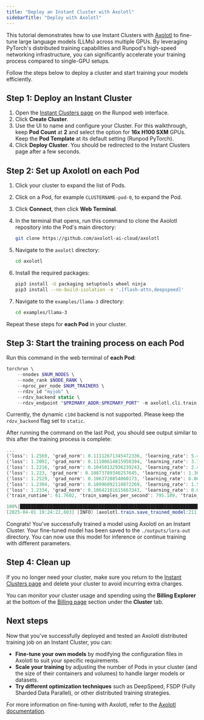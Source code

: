 ```yaml
---
title: "Deploy an Instant Cluster with Axolotl"
sidebarTitle: "Deploy with Axolotl"
---
```


This tutorial demonstrates how to use Instant Clusters with [Axolotl](https://axolotl.ai/) to fine-tune large language models (LLMs) across multiple GPUs. By leveraging PyTorch's distributed training capabilities and Runpod's high-speed networking infrastructure, you can significantly accelerate your training process compared to single-GPU setups.

Follow the steps below to deploy a cluster and start training your models efficiently.

## Step 1: Deploy an Instant Cluster

1. Open the [Instant Clusters page](https://www.console.runpod.io/cluster) on the Runpod web interface.
2. Click **Create Cluster**.
3. Use the UI to name and configure your Cluster. For this walkthrough, keep **Pod Count** at **2** and select the option for **16x H100 SXM** GPUs. Keep the **Pod Template** at its default setting (Runpod PyTorch).
4. Click **Deploy Cluster**. You should be redirected to the Instant Clusters page after a few seconds.

## Step 2: Set up Axolotl on each Pod

1. Click your cluster to expand the list of Pods.

2. Click on a Pod, for example `CLUSTERNAME-pod-0`, to expand the Pod.

3. Click **Connect**, then click **Web Terminal**.

4. In the terminal that opens, run this command to clone the Axolotl repository into the Pod's main directory:

   ```sh
   git clone https://github.com/axolotl-ai-cloud/axolotl
   ```

5. Navigate to the `axolotl` directory:

   ```sh
   cd axolotl
   ```

6. Install the required packages:

   ```sh
   pip3 install -U packaging setuptools wheel ninja
   pip3 install --no-build-isolation -e '.[flash-attn,deepspeed]'
   ```

7. Navigate to the `examples/llama-3` directory:

   ```sh
   cd examples/llama-3
   ```

Repeat these steps for **each Pod** in your cluster.

## Step 3: Start the training process on each Pod

Run this command in the web terminal of **each Pod**:

```php
torchrun \
    --nnodes $NUM_NODES \
    --node_rank $NODE_RANK \
    --nproc_per_node $NUM_TRAINERS \
    --rdzv_id "myjob" \
    --rdzv_backend static \
    --rdzv_endpoint "$PRIMARY_ADDR:$PRIMARY_PORT" -m axolotl.cli.train lora-1b.yml
```

<Info>

Currently, the dynamic `c10d` backend is not supported. Please keep the `rdzv_backend` flag set to `static`.

</Info>

After running the command on the last Pod, you should see output similar to this after the training process is complete:

```csharp
...
{'loss': 1.2569, 'grad_norm': 0.11112671345472336, 'learning_rate': 5.418275829936537e-06, 'epoch': 0.9}
{'loss': 1.2091, 'grad_norm': 0.11100614815950394, 'learning_rate': 3.7731999690749585e-06, 'epoch': 0.92}
{'loss': 1.2216, 'grad_norm': 0.10450132936239243, 'learning_rate': 2.420361737256438e-06, 'epoch': 0.93}
{'loss': 1.223, 'grad_norm': 0.10873789340257645, 'learning_rate': 1.3638696597277679e-06, 'epoch': 0.95}
{'loss': 1.2529, 'grad_norm': 0.1063728854060173, 'learning_rate': 6.069322682050516e-07, 'epoch': 0.96}
{'loss': 1.2304, 'grad_norm': 0.10996092110872269, 'learning_rate': 1.518483566683826e-07, 'epoch': 0.98}
{'loss': 1.2334, 'grad_norm': 0.10642101615667343, 'learning_rate': 0.0, 'epoch': 0.99}
{'train_runtime': 61.7602, 'train_samples_per_second': 795.189, 'train_steps_per_second': 1.085, 'train_loss': 1.255359119443751, 'epoch': 0.99}

100%|████████████████████████████████████████████████████████████████████████████████████████████████████████████████████| 67/67 [01:00<00:00,  1.11it/s]
[2025-04-01 19:24:22,603] [INFO] [axolotl.train.save_trained_model:211] [PID:1009] [RANK:0] Training completed! Saving pre-trained model to ./outputs/lora-out.
```

Congrats! You've successfully trained a model using Axolotl on an Instant Cluster. Your fine-tuned model has been saved to the `./outputs/lora-out` directory. You can now use this model for inference or continue training with different parameters.

## Step 4: Clean up

If you no longer need your cluster, make sure you return to the [Instant Clusters page](https://www.console.runpod.io/cluster) and delete your cluster to avoid incurring extra charges.

<Info>

You can monitor your cluster usage and spending using the **Billing Explorer** at the bottom of the [Billing page](https://www.console.runpod.io/user/billing) section under the **Cluster** tab.

</Info>

## Next steps

Now that you've successfully deployed and tested an Axolotl distributed training job on an Instant Cluster, you can:

* **Fine-tune your own models** by modifying the configuration files in Axolotl to suit your specific requirements.
* **Scale your training** by adjusting the number of Pods in your cluster (and the size of their containers and volumes) to handle larger models or datasets.
* **Try different optimization techniques** such as DeepSpeed, FSDP (Fully Sharded Data Parallel), or other distributed training strategies.

For more information on fine-tuning with Axolotl, refer to the [Axolotl documentation](https://github.com/OpenAccess-AI-Collective/axolotl).
